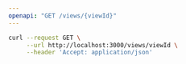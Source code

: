 ```yaml
---
openapi: "GET /views/{viewId}"
---
```


<RequestExample>

```bash Example Request
curl --request GET \
     --url http://localhost:3000/views/viewId \
     --header 'Accept: application/json'
```

</RequestExample>
